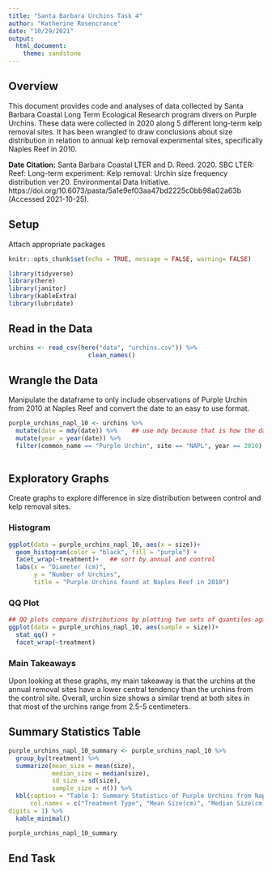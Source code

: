 ```yaml
---
title: "Santa Barbara Urchins Task 4"
author: "Katherine Rosencrance"
date: "10/29/2021"
output: 
  html_document: 
    theme: sandstone
---
```

## Overview
This document provides code and analyses of data collected by Santa Barbara Coastal Long Term Ecological Research program divers on Purple Urchins. These data were collected in 2020 along 5 different long-term kelp removal sites. It has been wrangled to draw conclusions about size distribution in relation to annual kelp removal experimental sites, specifically Naples Reef in 2010.

**Date Citation:** Santa Barbara Coastal LTER and D. Reed. 2020. SBC LTER: Reef: Long-term experiment: Kelp removal: Urchin size frequency distribution ver 20. Environmental Data Initiative. https://doi.org/10.6073/pasta/5a1e9ef03aa47bd2225c0bb98a02a63b (Accessed 2021-10-25).

## Setup
Attach appropriate packages 
```r
knitr::opts_chunk$set(echo = TRUE, message = FALSE, warning= FALSE)

library(tidyverse)
library(here)
library(janitor)
library(kableExtra)
library(lubridate)


```


## Read in the Data
```r
urchins <- read_csv(here("data", "urchins.csv")) %>% 
                      clean_names()
```
## Wrangle the Data
Manipulate the dataframe to only include observations of Purple Urchin from 2010 at Naples Reef and convert the date to an easy to use format.
```r
purple_urchins_napl_10 <- urchins %>% 
  mutate(date = mdy(date)) %>%    ## use mdy because that is how the date data is given
  mutate(year = year(date)) %>% 
  filter(common_name == "Purple Urchin", site == "NAPL", year == 2010)
  
```

## Exploratory Graphs
Create graphs to explore difference in size distribution between control and kelp removal sites.

### Histogram
```r
ggplot(data = purple_urchins_napl_10, aes(x = size))+
  geom_histogram(color = "black", fill = "purple") +
  facet_wrap(~treatment)+   ## sort by annual and control
  labs(x = "Diameter (cm)",
       y = "Number of Urchins",
       title = "Purple Urchins found at Naples Reef in 2010")

```


### QQ Plot
```r
## QQ plots compare distributions by plotting two sets of quantiles against one another
ggplot(data = purple_urchins_napl_10, aes(sample = size))+
  stat_qq() +
  facet_wrap(~treatment)
```

### Main Takeaways
Upon looking at these graphs, my main takeaway is that the urchins at the annual removal sites have a lower central tendency than the urchins from the control site. Overall, urchin size shows a similar trend at both sites in that most of the urchins range from 2.5-5 centimeters.



## Summary Statistics Table
```r
purple_urchins_napl_10_summary <- purple_urchins_napl_10 %>% 
  group_by(treatment) %>% 
  summarize(mean_size = mean(size),
            median_size = median(size),
            sd_size = sd(size),
            sample_size = n()) %>% 
  kbl(caption = "Table 1: Summary Statistics of Purple Urchins from Naples Reef in 2010. Annual treatment type refers to an experimental site where Macrocystis pyriferais was removed from an adjacent plot once each winter and allowed to re-colonize over the course of the year. Control sites are where the Macrocystis pyriferais was left intact during the experiment. The values representcalculated summary statistics for each site. ",
      col.names = c("Treatment Type", "Mean Size(cm)", "Median Size(cm)", "Standard Deviation(cm)", "Sample Size"), 
digits = 1) %>% 
  kable_minimal()

purple_urchins_napl_10_summary

```
## End Task
